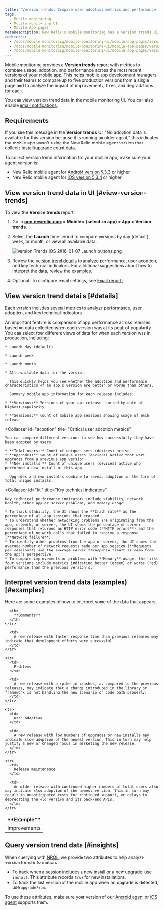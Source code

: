 ```yaml
---
title: 'Version trends: Compare user adoption metrics and performance'
tags:
  - Mobile monitoring
  - Mobile monitoring UI
  - Mobile App pages
metaDescription: New Relic's mobile monitoring has a version trends UI that compares user adoption and performance metrics across the most recent versions of your mobile app.
redirects:
  - /docs/mobile-monitoring/mobile-monitoring-ui/mobile-app-pages/version-trends-report-page
  - /docs/mobile-monitoring/mobile-monitoring-ui/mobile-app-pages/version-trends-compare-performance-crash-metrics
  - /docs/mobile-monitoring/mobile-monitoring-ui/mobile-app-pages/version-trends-compare-usage-metrics-performance
---
```



Mobile monitoring provides a **Version trends** report with metrics to compare usage, adoption, and performance across the most recent versions of your mobile app. This helps mobile app development managers and their teams to compare up to five production versions from a single page and to analyze the impact of improvements, fixes, and degradations for each.

You can view version trend data in the mobile monitoring UI. You can also enable [email notifications](/docs/mobile-monitoring/mobile-monitoring-ui/mobile-app-pages/review-version-trends-email-reports).

## Requirements

If you see this message in the **Version trends** UI: "No adoption data is available for this version because it is running an older agent," this indicates the mobile app wasn't using the New Relic mobile agent version that collects install/upgrade count data.

To collect version trend information for your mobile app, make sure your agent version is:

* New Relic mobile agent for [Android version 5.3.3](/docs/release-notes/mobile-release-notes/android-release-notes/) or higher
* New Relic mobile agent for [iOS version 5.3.4](/docs/release-notes/mobile-release-notes/ios-release-notes/) or higher

## View version trend data in UI [#view-version-trends]

To view the **Version trends** report:

1. Go to **[one.newrelic.com](https://one.newrelic.com) > Mobile > (select an app) > App > Version trends**.
2. Select the **Launch** time period to compare versions by day (default), week, or month, or view all available data.

   <img
     src={versionTrendsIOs20160107LaunchButtons0}
     title="Version Trends iOS 2016-01-07 Launch buttons.png"
     alt="Version Trends iOS 2016-01-07 Launch buttons.png"
   />
3. Review the [version trend details](#details) to analyze performance, user adoption, and key technical indicators. For additional suggestions about how to interpret the data, review the [examples](#examples).
4. Optional: To configure email settings, see [Email reports](/docs/mobile-monitoring/mobile-monitoring-ui/mobile-app-pages/mobile-monitoring-email-notifications#version-trends).

## View version trend details [#details]

Each version includes several metrics to analyze performance, user adoption, and key technical indicators.

<CollapserGroup>
  <Collapser
    id="performance"
    title="Performance across releases"
  >
    An important feature is comparison of app performance across releases, based on data collected when each version was at its peak of popularity. You can select four different views of data for when each version was in production, including:

    * Launch day (default)

    * Launch week

    * Launch month

    * All available data for the version

      This quickly helps you see whether the adoption and performance characteristics of an app's version are better or worse than others.

      Summary mobile app information for each release includes:

    * **Versions:** Versions of your app release, sorted by date of highest popularity

    * **Sessions:** Count of mobile app sessions showing usage of each release
  </Collapser>

  <Collapser
    id="adoption"
    title="Critical user adoption metrics"
  >
    You can compare different versions to see how successfully they have been adopted by users.

    * **Total users:** Count of unique users (devices) active
    * **Upgrades:** Count of unique users (devices) active that were upgrades from a previous app version
    * **New installs:** Count of unique users (devices) active who performed a new install of this app

      Upgrades and new installs combine to reveal adoption in the form of total unique installs.
  </Collapser>

  <Collapser
    id="kti"
    title="Key technical indicators"
  >
    Key technical performance indicators include stability, network health, other app or server problems, and memory usage:

    * To track stability, the UI shows the **Crash rate** as the percentage of all app sessions that crashed.
    * To understand whether networking problems are originating from the app, network, or server, the UI shows the percentage of server responses that returned an HTTP error code (**HTTP errors**) and the percentage of network calls that failed to receive a response (**Network failure**).
    * To identify other problems from the app or server, the UI shows the average number of network requests made per app session (**Requests per session**) and the average server **Response time** as seen from the app’s perspective.
    * To compare improvements or problems with **Memory** usage, the first four versions include metrics indicating better (green) or worse (red) performance than the previous version's.
  </Collapser>
</CollapserGroup>

## Interpret version trend data (examples) [#examples]

Here are some examples of how to interpret some of the data that appears.

<table>
  <thead>
    <tr>
      <th style={{ width: "200px" }}>
        **Example**
      </th>

      <th>
        **Comments**
      </th>
    </tr>
  </thead>

  <tbody>
    <tr>
      <td>
        Improvements
      </td>

      <td>
        A new release with faster response time than previous releases may indicate that development efforts were successful.
      </td>
    </tr>

    <tr>
      <td>
        Problems
      </td>

      <td>
        A new release with a spike in crashes, as compared to the previous releases, may indicate that a change introduced in the library or framework is not handling the new scenario or code path properly.
      </td>
    </tr>

    <tr>
      <td>
        User adoption
      </td>

      <td>
        A new release with low numbers of upgrades or new installs may indicate slow adoption of the newest version. This in turn may help justify a new or changed focus in marketing the new release.
      </td>
    </tr>

    <tr>
      <td>
        Release maintenance
      </td>

      <td>
        An older release with continued higher numbers of total users also may indicate slow adoption of the newest version. This in turn may result in unanticipated costs for continued support, or delays in deprecating the old version and its back-end APIs.
      </td>
    </tr>
  </tbody>
</table>

## Query version trend data [#insights]

When querying with [NRQL](/docs/query-data/nrql-new-relic-query-language/getting-started/introduction-nrql), we provide two attributes to help analyze version trend information:

* To track when a session includes a new install or a new upgrade, use `install`. This attribute records `true` for new installations.
* To track the last version of the mobile app when an upgrade is detected, use `upgradeFrom`.

To use these attributes, make sure your version of our [Android agent](/docs/release-notes/mobile-release-notes/android-release-notes/) or [iOS agent](/docs/release-notes/mobile-release-notes/ios-release-notes/) supports them.
